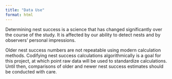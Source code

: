 ```yaml
---
title: "Data Use"
format: html
---
```


Determining nest success is a science that has changed significantly over the course of the study. It is affected by our ability to detect nests and by observers' personal impressions.

Older nest success numbers are not repeatable using modern calculation methods. Codifying nest success calculations algorithmically is a goal for this project, at which point raw data will be used to standardize calculations. Until then, comparisons of older and newer nest success estimates should be conducted with care.